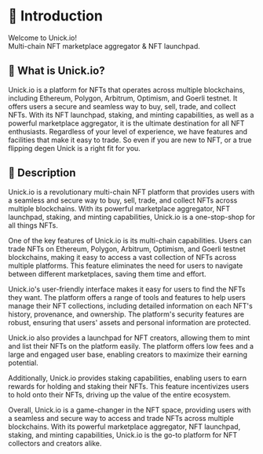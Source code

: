 #  🚀 Introduction
 
Welcome to Unick.io!<br /> Multi-chain NFT marketplace aggregator & NFT launchpad.

## 🔎 What is Unick.io?

Unick.io is a platform for NFTs that operates across multiple blockchains, including Ethereum, Polygon, Arbitrum, Optimism, and Goerli testnet. 
It offers users a secure and seamless way to buy, sell, trade, and collect NFTs. With its NFT launchpad, staking, and minting capabilities, 
as well as a powerful marketplace aggregator, it is the ultimate destination for all NFT enthusiasts. Regardless of your level of experience, we have
features and facilities that make it easy to trade. So even if you are new to NFT, or a true flipping degen Unick is a right fit for you.

## 📝 Description

Unick.io is a revolutionary multi-chain NFT platform that provides users with a seamless and secure way to buy, sell, trade, and collect NFTs 
across multiple blockchains. With its powerful marketplace aggregator, NFT launchpad, staking, and minting capabilities, Unick.io is a 
one-stop-shop for all things NFTs.

One of the key features of Unick.io is its multi-chain capabilities. Users can trade NFTs on Ethereum, Polygon, Arbitrum, Optimism, and Goerli 
testnet blockchains, making it easy to access a vast collection of NFTs across multiple platforms. This feature eliminates the need for users 
to navigate between different marketplaces, saving them time and effort.

Unick.io's user-friendly interface makes it easy for users to find the NFTs they want. The platform offers a range of tools and features to 
help users manage their NFT collections, including detailed information on each NFT's history, provenance, and ownership. The platform's 
security features are robust, ensuring that users' assets and personal information are protected.

Unick.io also provides a launchpad for NFT creators, allowing them to mint and list their NFTs on the platform easily. The platform offers 
low fees and a large and engaged user base, enabling creators to maximize their earning potential.

Additionally, Unick.io provides staking capabilities, enabling users to earn rewards for holding and staking their NFTs. This feature 
incentivizes users to hold onto their NFTs, driving up the value of the entire ecosystem.

Overall, Unick.io is a game-changer in the NFT space, providing users with a seamless and secure way to access and trade NFTs across multiple 
blockchains. With its powerful marketplace aggregator, NFT launchpad, staking, and minting capabilities, Unick.io is the go-to platform for 
NFT collectors and creators alike.
